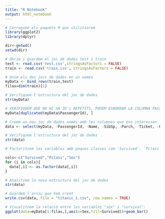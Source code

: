 ---
title: "R Notebook"
output: html_notebook
---

```{r}
# Carreguem els paquets R que utilitzarem
library(ggplot2)
library(dplyr)
```

```{r}
dir<-getwd()
setwd(dir)
```


```{r}

# Obrim i guardem el joc de dades test i train 
test <- read.csv('test.csv',stringsAsFactors = FALSE)
train <- read.csv('train.csv', stringsAsFactors = FALSE)

# Unim els dos jocs de dades en un només
myData <- bind_rows(train,test)
filas=dim(train)[1]

# Verifiquem l'estructura del joc de dades
str(myData)
```

```{r}
# VERIFIQUEM QUE NO HI HA ID's REPETITS, PODEM ESBORRAR LA COLUMNA PASSANGER ID
myData[duplicated(myData$PassengerId), ]
```


```{r}
# Creem un nou joc de dades només amb les columnes que ens interessen
data <- select(myData, -PassengerId, -Name, -SibSp, -Parch, -Ticket, -Fare, -Cabin, -Embarked)

# Verifiquem l'estructura del joc de dades
str(data)
```

```{r}
# Factoritzem les variables amb poques classes com 'Survived', 'Pclass' i 'Sex'

cols<-c("Survived","Pclass","Sex")
for (i in cols){
  data[,i] <- as.factor(data[,i])
}

# Analitzem la nova estructura del joc de dades
str(data)

```

```{r}
# Guardem l'arxiu que hem creat
write.csv(data, file = "titanic_1.csv", row.names = TRUE)
```

```{r echo=TRUE, message=FALSE, warning=FALSE}
# Visualitzem la relació entre les variables "sex" i "survival":
ggplot(data=myData[1:filas,],aes(x=Sex,fill=Survived))+geom_bar()

```

```{r}

```


```{r}

```




